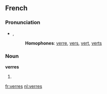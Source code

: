 ==French==

===Pronunciation===
* {{IPA|/vεʁ/|lang=fr}}, {{SAMPA|/vE:R/}}
*: '''Homophones''': [[verre]], [[vers]], [[vert]], [[verts]]
*: {{rhymes|εːʀ|lang=fr}}

===Noun===
'''verres''' {{m|p}}

# {{plural of|[[verre]]|lang=French}}

[[fr:verres]]
[[nl:verres]]